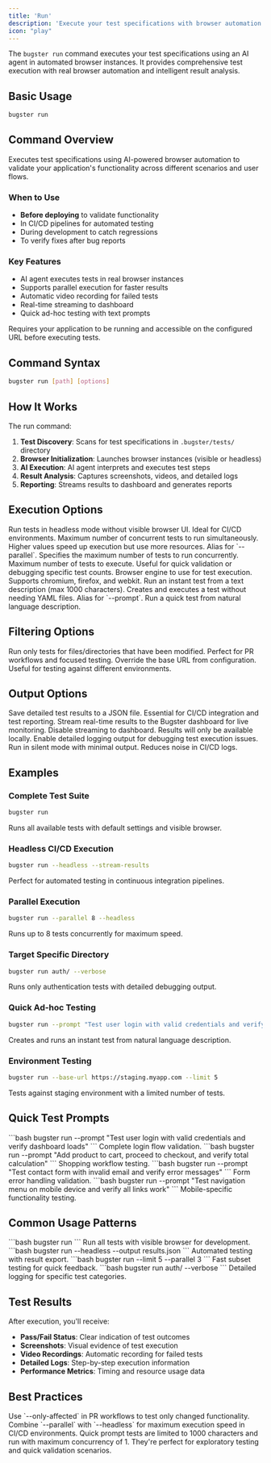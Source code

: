 ```yaml
---
title: 'Run'
description: 'Execute your test specifications with browser automation'
icon: "play"
---
```


The `bugster run` command executes your test specifications using an AI agent in automated browser instances. It provides comprehensive test execution with real browser automation and intelligent result analysis.

## Basic Usage

```bash
bugster run
```

## Command Overview

Executes test specifications using AI-powered browser automation to validate your application's functionality across different scenarios and user flows.

### When to Use

- **Before deploying** to validate functionality
- In CI/CD pipelines for automated testing
- During development to catch regressions
- To verify fixes after bug reports

### Key Features

- AI agent executes tests in real browser instances
- Supports parallel execution for faster results
- Automatic video recording for failed tests
- Real-time streaming to dashboard
- Quick ad-hoc testing with text prompts

<Warning>
Requires your application to be running and accessible on the configured URL before executing tests.
</Warning>

## Command Syntax

```bash
bugster run [path] [options]
```

## How It Works

The run command:

1. **Test Discovery**: Scans for test specifications in `.bugster/tests/` directory
2. **Browser Initialization**: Launches browser instances (visible or headless)
3. **AI Execution**: AI agent interprets and executes test steps
4. **Result Analysis**: Captures screenshots, videos, and detailed logs
5. **Reporting**: Streams results to dashboard and generates reports

## Execution Options

<ParamField query="--headless" type="boolean">
Run tests in headless mode without visible browser UI. Ideal for CI/CD environments.
</ParamField>

<ParamField query="--parallel" type="integer" default="3">
Maximum number of concurrent tests to run simultaneously. Higher values speed up execution but use more resources.
</ParamField>

<ParamField query="--max-concurrent" type="integer">
Alias for `--parallel`. Specifies the maximum number of tests to run concurrently.
</ParamField>

<ParamField query="--limit" type="integer">
Maximum number of tests to execute. Useful for quick validation or debugging specific test counts.
</ParamField>

<ParamField query="--browser" type="string" default="chromium">
Browser engine to use for test execution. Supports chromium, firefox, and webkit.
</ParamField>

<ParamField query="--prompt" type="string">
Run an instant test from a text description (max 1000 characters). Creates and executes a test without needing YAML files.
</ParamField>

<ParamField query="--quick" type="string">
Alias for `--prompt`. Run a quick test from natural language description.
</ParamField>

## Filtering Options

<ParamField query="--only-affected" type="boolean">
Run only tests for files/directories that have been modified. Perfect for PR workflows and focused testing.
</ParamField>

<ParamField query="--base-url" type="string">
Override the base URL from configuration. Useful for testing against different environments.
</ParamField>

## Output Options

<ParamField query="--output" type="string">
Save detailed test results to a JSON file. Essential for CI/CD integration and test reporting.
</ParamField>

<ParamField query="--stream-results" type="boolean" default="true">
Stream real-time results to the Bugster dashboard for live monitoring.
</ParamField>

<ParamField query="--no-stream-results" type="boolean">
Disable streaming to dashboard. Results will only be available locally.
</ParamField>

<ParamField query="--verbose" type="boolean">
Enable detailed logging output for debugging test execution issues.
</ParamField>

<ParamField query="--silent" type="boolean">
Run in silent mode with minimal output. Reduces noise in CI/CD logs.
</ParamField>

## Examples

### Complete Test Suite

```bash
bugster run
```

Runs all available tests with default settings and visible browser.

### Headless CI/CD Execution

```bash
bugster run --headless --stream-results
```

Perfect for automated testing in continuous integration pipelines.

### Parallel Execution

```bash
bugster run --parallel 8 --headless
```

Runs up to 8 tests concurrently for maximum speed.

### Target Specific Directory

```bash
bugster run auth/ --verbose
```

Runs only authentication tests with detailed debugging output.

### Quick Ad-hoc Testing

```bash
bugster run --prompt "Test user login with valid credentials and verify dashboard loads"
```

Creates and runs an instant test from natural language description.

### Environment Testing

```bash
bugster run --base-url https://staging.myapp.com --limit 5
```

Tests against staging environment with a limited number of tests.

## Quick Test Prompts

<Tabs>
<Tab title="Authentication">
```bash
bugster run --prompt "Test user login with valid credentials and verify dashboard loads"
```
Complete login flow validation.
</Tab>

<Tab title="E-commerce">
```bash
bugster run --prompt "Add product to cart, proceed to checkout, and verify total calculation"
```
Shopping workflow testing.
</Tab>

<Tab title="Form Validation">
```bash
bugster run --prompt "Test contact form with invalid email and verify error messages"
```
Form error handling validation.
</Tab>

<Tab title="Mobile Testing">
```bash
bugster run --prompt "Test navigation menu on mobile device and verify all links work"
```
Mobile-specific functionality testing.
</Tab>
</Tabs>

## Common Usage Patterns

<CardGroup cols={2}>
<Card title="Development Testing" icon="code">
```bash
bugster run
```
Run all tests with visible browser for development.
</Card>

<Card title="CI/CD Pipeline" icon="rocket">
```bash
bugster run --headless --output results.json
```
Automated testing with result export.
</Card>

<Card title="Quick Validation" icon="bolt">
```bash
bugster run --limit 5 --parallel 3
```
Fast subset testing for quick feedback.
</Card>

<Card title="Debugging" icon="bug">
```bash
bugster run auth/ --verbose
```
Detailed logging for specific test categories.
</Card>
</CardGroup>

## Test Results

After execution, you'll receive:

- **Pass/Fail Status**: Clear indication of test outcomes
- **Screenshots**: Visual evidence of test execution
- **Video Recordings**: Automatic recording for failed tests
- **Detailed Logs**: Step-by-step execution information
- **Performance Metrics**: Timing and resource usage data

## Best Practices

<Tip>
Use `--only-affected` in PR workflows to test only changed functionality. Combine `--parallel` with `--headless` for maximum execution speed in CI/CD environments.
</Tip>

<Note>
Quick prompt tests are limited to 1000 characters and run with maximum concurrency of 1. They're perfect for exploratory testing and quick validation scenarios.
</Note>